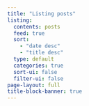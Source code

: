 ```yaml
---
title: "Listing posts"
listing:
  contents: posts
  feed: true
  sort: 
    - "date desc"
    - "title desc"
  type: default
  categories: true
  sort-ui: false
  filter-ui: false
page-layout: full
title-block-banner: true
---
```



